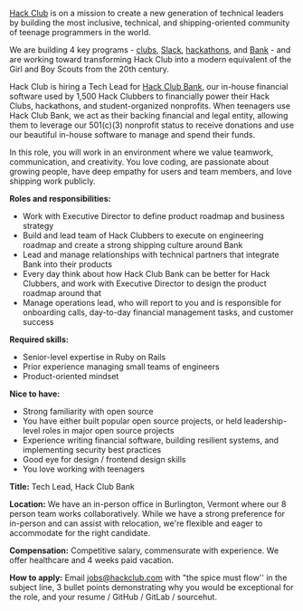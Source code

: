 [Hack Club](https://hackclub.com) is on a mission to create a new generation of technical leaders by building the most inclusive, technical, and shipping-oriented community of teenage programmers in the world.

We are building 4 key programs - [clubs](https://hackclub.com), [Slack](https://hackclub.com/slack/), [hackathons](https://hackathons.hackclub.com), and [Bank](https://hackclub.com/bank/) - and are working toward transforming Hack Club into a modern equivalent of the Girl and Boy Scouts from the 20th century.

Hack Club is hiring a Tech Lead for [Hack Club Bank](https://hackclub.com/bank/), our in-house financial software used by 1,500 Hack Clubbers to financially power their Hack Clubs, hackathons, and student-organized nonprofits. When teenagers use Hack Club Bank, we act as their backing financial and legal entity, allowing them to leverage our 501(c)(3) nonprofit status to receive donations and use our beautiful in-house software to manage and spend their funds.

In this role, you will work in an environment where we value teamwork, communication, and creativity. You love coding, are passionate about growing people, have deep empathy for users and team members, and love shipping work publicly.

**Roles and responsibilities:**

- Work with Executive Director to define product roadmap and business strategy
- Build and lead team of Hack Clubbers to execute on engineering roadmap and create a strong shipping culture around Bank
- Lead and manage relationships with technical partners that integrate Bank into their products
- Every day think about how Hack Club Bank can be better for Hack Clubbers, and work with Executive Director to design the product roadmap around that
- Manage operations lead, who will report to you and is responsible for onboarding calls, day-to-day financial management tasks, and customer success

**Required skills:**

- Senior-level expertise in Ruby on Rails
- Prior experience managing small teams of engineers
- Product-oriented mindset

**Nice to have:**

- Strong familiarity with open source
- You have either built popular open source projects, or held leadership-level roles in major open source projects
- Experience writing financial software, building resilient systems, and implementing security best practices
- Good eye for design / frontend design skills
- You love working with teenagers

**Title:** Tech Lead, Hack Club Bank

**Location:** We have an in-person office in Burlington, Vermont where our 8 person team works collaboratively. While we have a strong preference for in-person and can assist with relocation, we're flexible and eager to accommodate for the right candidate. 

**Compensation:** Competitive salary, commensurate with experience. We offer healthcare and 4 weeks paid vacation.

**How to apply:** Email <jobs@hackclub.com> with "the spice must flow'' in the subject line, 3 bullet points demonstrating why you would be exceptional for the role, and your resume / GitHub / GitLab / sourcehut.
